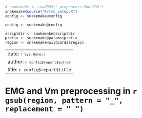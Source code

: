 ```r
# snakemake <- readRDS(".preprocess.Rmd.RDS")
snakemake@source("R/rmd_setup.R")
config <- snakemake@config

config <- snakemake@config

scriptdir <- snakemake@scriptdir
prefix <- snakemake@params$prefix
region <- snakemake@wildcards$region
```

---
date: <small>`r Sys.Date()`</small>
author: <small>`r config$report$author`</small>
title: `r config$report$title`
---

# EMG and Vm preprocessing in `r gsub(region, pattern = "_", replacement = " ")` {.tabset .tabset-pills .unlisted .unnumbered}
